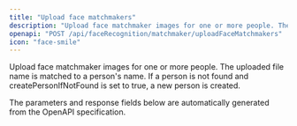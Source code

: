 ```yaml
---
title: "Upload face matchmakers"
description: "Upload face matchmaker images for one or more people. The uploaded file name is matched to a person's name. If a person is not found and createPersonIfNotFou..."
openapi: "POST /api/faceRecognition/matchmaker/uploadFaceMatchmakers"
icon: "face-smile"
---
```


Upload face matchmaker images for one or more people. The uploaded file name is matched to a person's name. If a person is not found and createPersonIfNotFound is set to true, a new person is created. 

<Note>
The parameters and response fields below are automatically generated from the OpenAPI specification.
</Note>
